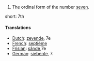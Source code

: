 # The ordinal form of the number [[seven]].

short: 7th

====Translations====

*[[Dutch]]: [[zevende]], 7e
*[[French]]: [[septième]]
*[[Frisian]]: [[sânde]],7e
*[[German]]: [[siebente]], 7.